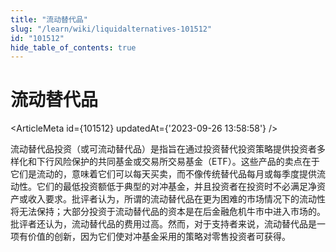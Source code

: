 ```yaml
---
title: "流动替代品"
slug: "/learn/wiki/liquidalternatives-101512"
id: "101512"
hide_table_of_contents: true
---
```



# 流动替代品

<ArticleMeta id={101512} updatedAt={'2023-09-26 13:58:58'} />
<div className='border-solid border-b border-t-0 my-4 border-[var(--ifm-color-gray-300)]' />

流动替代品投资（或可流动替代品）是指旨在通过投资替代投资策略提供投资者多样化和下行风险保护的共同基金或交易所交易基金（ETF）。这些产品的卖点在于它们是流动的，意味着它们可以每天买卖，而不像传统替代品每月或每季度提供流动性。它们的最低投资额低于典型的对冲基金，并且投资者在投资时不必满足净资产或收入要求。批评者认为，所谓的流动替代品在更为困难的市场情况下的流动性将无法保持；大部分投资于流动替代品的资本是在后金融危机牛市中进入市场的。批评者还认为，流动替代品的费用过高。然而，对于支持者来说，流动替代品是一项有价值的创新，因为它们使对冲基金采用的策略对零售投资者可获得。
